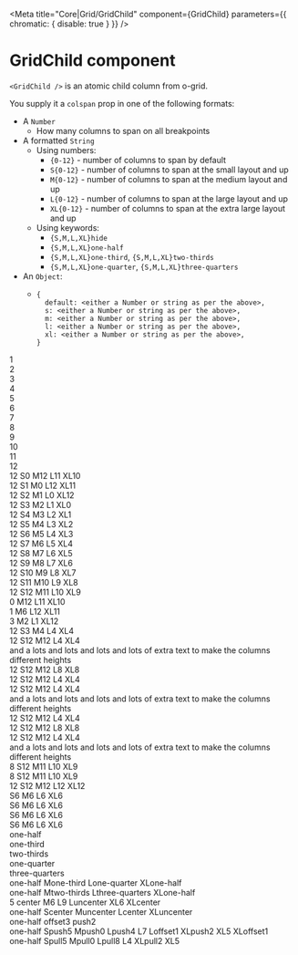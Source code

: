 
<Meta
  title="Core|Grid/GridChild"
  component={GridChild}
  parameters={{ chromatic: { disable: true } }}
/>

# GridChild component

`<GridChild />` is an atomic child column from o-grid.

You supply it a `colspan` prop in one of the following formats:

- A `Number`
  - How many columns to span on all breakpoints
- A formatted `String`
  - Using numbers:
    - `{0-12}` - number of columns to span by default
    - `S{0-12}` - number of columns to span at the small layout and up
    - `M{0-12}` - number of columns to span at the medium layout and up
    - `L{0-12}` - number of columns to span at the large layout and up
    - `XL{0-12}` - number of columns to span at the extra large layout and up
  - Using keywords:
    - `{S,M,L,XL}hide`
    - `{S,M,L,XL}one-half`
    - `{S,M,L,XL}one-third`, `{S,M,L,XL}two-thirds`
    - `{S,M,L,XL}one-quarter`, `{S,M,L,XL}three-quarters`
- An `Object`:
  - ```
    {
      default: <either a Number or string as per the above>,
      s: <either a Number or string as per the above>,
      m: <either a Number or string as per the above>,
      l: <either a Number or string as per the above>,
      xl: <either a Number or string as per the above>,
    }
    ```

<Preview>
  <Story
    name="Default unresponsive columns"
    parameters={{ styles: [Promise.resolve(require('./_stories.scss'))] }}
  >
    <GridContainer>
      <GridRow>
        <GridChild colspan="1">
          <div className="demo-cell">1</div>
        </GridChild>
      </GridRow>
      <GridRow>
        <GridChild colspan="2">
          <div className="demo-cell">2</div>
        </GridChild>
      </GridRow>
      <GridRow>
        <GridChild colspan="3">
          <div className="demo-cell">3</div>
        </GridChild>
      </GridRow>
      <GridRow>
        <GridChild colspan="4">
          <div className="demo-cell">4</div>
        </GridChild>
      </GridRow>
      <GridRow>
        <GridChild colspan="5">
          <div className="demo-cell">5</div>
        </GridChild>
      </GridRow>
      <GridRow>
        <GridChild colspan="6">
          <div className="demo-cell">6</div>
        </GridChild>
      </GridRow>
      <GridRow>
        <GridChild colspan="7">
          <div className="demo-cell">7</div>
        </GridChild>
      </GridRow>
      <GridRow>
        <GridChild colspan="8">
          <div className="demo-cell">8</div>
        </GridChild>
      </GridRow>
      <GridRow>
        <GridChild colspan="9">
          <div className="demo-cell">9</div>
        </GridChild>
      </GridRow>
      <GridRow>
        <GridChild colspan="10">
          <div className="demo-cell">10</div>
        </GridChild>
      </GridRow>
      <GridRow>
        <GridChild colspan="11">
          <div className="demo-cell">11</div>
        </GridChild>
      </GridRow>
      <GridRow>
        <GridChild colspan="12">
          <div className="demo-cell">12</div>
        </GridChild>
      </GridRow>
    </GridContainer>
  </Story>
</Preview>

<Preview>
  <Story
    name="Overridability of default and layout specific styles by other layouts"
    parameters={{ styles: [Promise.resolve(require('./_stories.scss'))] }}
  >
    <GridContainer>
      <GridRow>
        <GridChild colspan="12 S0 M12 L11 XL10">
          <div className="demo-cell">12 S0 M12 L11 XL10</div>
        </GridChild>
      </GridRow>
      <GridRow>
        <GridChild colspan="12 S1 M0 L12 XL11">
          <div className="demo-cell">12 S1 M0 L12 XL11</div>
        </GridChild>
      </GridRow>
      <GridRow>
        <GridChild colspan="12 S2 M1 L0 XL12">
          <div className="demo-cell">12 S2 M1 L0 XL12</div>
        </GridChild>
      </GridRow>
      <GridRow>
        <GridChild colspan="12 S3 M2 L1 XL0">
          <div className="demo-cell">12 S3 M2 L1 XL0</div>
        </GridChild>
      </GridRow>
      <GridRow>
        <GridChild colspan="12 S4 M3 L2 XL1">
          <div className="demo-cell">12 S4 M3 L2 XL1</div>
        </GridChild>
      </GridRow>
      <GridRow>
        <GridChild colspan="12 S5 M4 L3 XL2">
          <div className="demo-cell">12 S5 M4 L3 XL2</div>
        </GridChild>
      </GridRow>
      <GridRow>
        <GridChild colspan="12 S6 M5 L4 XL3">
          <div className="demo-cell">12 S6 M5 L4 XL3</div>
        </GridChild>
      </GridRow>
      <GridRow>
        <GridChild colspan="12 S7 M6 L5 XL4">
          <div className="demo-cell">12 S7 M6 L5 XL4</div>
        </GridChild>
      </GridRow>
      <GridRow>
        <GridChild colspan="12 S8 M7 L6 XL5">
          <div className="demo-cell">12 S8 M7 L6 XL5</div>
        </GridChild>
      </GridRow>
      <GridRow>
        <GridChild colspan="12 S9 M8 L7 XL6">
          <div className="demo-cell">12 S9 M8 L7 XL6</div>
        </GridChild>
      </GridRow>
      <GridRow>
        <GridChild colspan="12 S10 M9 L8 XL7">
          <div className="demo-cell">12 S10 M9 L8 XL7</div>
        </GridChild>
      </GridRow>
      <GridRow>
        <GridChild colspan="12 S11 M10 L9 XL8">
          <div className="demo-cell">12 S11 M10 L9 XL8</div>
        </GridChild>
      </GridRow>
      <GridRow>
        <GridChild colspan="12 S12 M11 L10 XL9">
          <div className="demo-cell">12 S12 M11 L10 XL9</div>
        </GridChild>
      </GridRow>
    </GridContainer>
  </Story>
</Preview>

<Preview>
  <Story
    name="Overriding of default width"
    parameters={{ styles: [Promise.resolve(require('./_stories.scss'))] }}
  >
    <GridContainer>
      <GridRow>
        <GridChild colspan="0 M12 L11 XL10">
          <div className="demo-cell">0 M12 L11 XL10</div>
        </GridChild>
      </GridRow>
      <GridRow>
        <GridChild colspan="1 M6 L12 XL11">
          <div className="demo-cell">1 M6 L12 XL11</div>
        </GridChild>
      </GridRow>
      <GridRow>
        <GridChild colspan="3 M2 L1 XL12">
          <div className="demo-cell">3 M2 L1 XL12</div>
        </GridChild>
      </GridRow>
      <GridRow>
        <GridChild colspan="12 S3 M4 L4 XL4">
          <div className="demo-cell">12 S3 M4 L4 XL4</div>
        </GridChild>
      </GridRow>
    </GridContainer>
  </Story>
</Preview>

<Preview>
  <Story
    name="Flexbox interaction"
    parameters={{ styles: [Promise.resolve(require('./_stories.scss'))] }}
  >
    <GridContainer>
      <GridRow>
        <GridChild className="demo-flex" colspan="12 S12 M12 L4 XL4">
          <div className="demo-cell">
            12 S12 M12 L4 XL4
            <br />
            and a lots and lots and lots and lots of extra text to make the columns different
            heights
          </div>
        </GridChild>
        <GridChild className="demo-flex" colspan="12 S12 M12 L8 XL8">
          <div className="demo-cell">12 S12 M12 L8 XL8</div>
        </GridChild>
      </GridRow>
      <GridRow>
        <GridChild className="demo-flex" colspan="12 S12 M12 L4 XL4">
          <div className="demo-cell">12 S12 M12 L4 XL4</div>
        </GridChild>
        <GridChild className="demo-flex" colspan="12 S12 M12 L4 XL4">
          <div className="demo-cell">
            12 S12 M12 L4 XL4
            <br />
            and a lots and lots and lots and lots of extra text to make the columns different
            heights
          </div>
        </GridChild>
        <GridChild className="demo-flex" colspan="12 S12 M12 L4 XL4">
          <div className="demo-cell">12 S12 M12 L4 XL4</div>
        </GridChild>
      </GridRow>
      <GridRow>
        <GridChild className="demo-flex" colspan="12 S12 M12 L8 XL8">
          <div className="demo-cell">12 S12 M12 L8 XL8</div>
        </GridChild>
        <GridChild className="demo-flex" colspan="12 S12 M12 L4 XL4">
          <div className="demo-cell">
            12 S12 M12 L4 XL4
            <br />
            and a lots and lots and lots and lots of extra text to make the columns different
            heights
          </div>
        </GridChild>
      </GridRow>
    </GridContainer>
  </Story>
</Preview>

<Preview>
  <Story name="Nested grids" parameters={{ styles: [Promise.resolve(require('./_stories.scss'))] }}>
    <GridContainer>
      <GridRow>
        <GridChild colspan="8 S12 M11 L10 XL9">
          <div className="demo-cell">
            8 S12 M11 L10 XL9
            <GridRow>
              <GridChild colspan="8 S12 M11 L10 XL9">
                <div className="demo-cell">8 S12 M11 L10 XL9</div>
              </GridChild>
            </GridRow>
          </div>
        </GridChild>
      </GridRow>
      <GridRow>
        <GridChild colspan="12 S12 M12 L12 XL12">
          <div className="demo-cell">
            12 S12 M12 L12 XL12
            <GridRow>
              <GridChild colspan="6 S6 M6 L6 XL6">
                <div className="demo-cell">S6 M6 L6 XL6</div>
              </GridChild>
              <GridChild colspan="6 S6 M6 L6 XL6">
                <div className="demo-cell">
                  S6 M6 L6 XL6
                  <GridRow>
                    <GridChild colspan="6 S6 M6 L6 XL6">
                      <div className="demo-cell">S6 M6 L6 XL6</div>
                    </GridChild>
                    <GridChild colspan="6 S6 M6 L6 XL6">
                      <div className="demo-cell">S6 M6 L6 XL6</div>
                    </GridChild>
                  </GridRow>
                </div>
              </GridChild>
            </GridRow>
          </div>
        </GridChild>
      </GridRow>
    </GridContainer>
  </Story>
</Preview>

<Preview>
  <Story name="Keywords" parameters={{ styles: [Promise.resolve(require('./_stories.scss'))] }}>
    <GridContainer>
      <GridRow>
        <GridChild colspan="one-half">
          <div className="demo-cell">one-half</div>
        </GridChild>
      </GridRow>
      <GridRow>
        <GridChild colspan="one-third">
          <div className="demo-cell">one-third</div>
        </GridChild>
        <GridChild colspan="two-thirds">
          <div className="demo-cell">two-thirds</div>
        </GridChild>
      </GridRow>
      <GridRow>
        <GridChild colspan="one-quarter">
          <div className="demo-cell">one-quarter</div>
        </GridChild>
        <GridChild colspan="three-quarters">
          <div className="demo-cell">three-quarters</div>
        </GridChild>
      </GridRow>
      <GridRow>
        <GridChild colspan="one-half Mone-third Lone-quarter XLone-half">
          <div className="demo-cell">one-half Mone-third Lone-quarter XLone-half</div>
        </GridChild>
        <GridChild colspan="one-half Mtwo-thirds Lthree-quarters XLone-half">
          <div className="demo-cell">one-half Mtwo-thirds Lthree-quarters XLone-half</div>
        </GridChild>
      </GridRow>
      <GridRow>
        <GridChild colspan="5 center M6 L9 Luncenter XL6 XLcenter">
          <div className="demo-cell">5 center M6 L9 Luncenter XL6 XLcenter</div>
        </GridChild>
      </GridRow>
      <GridRow>
        <GridChild colspan="one-half Scenter Muncenter Lcenter XLuncenter">
          <div className="demo-cell">one-half Scenter Muncenter Lcenter XLuncenter</div>
        </GridChild>
      </GridRow>
      <GridRow>
        <GridChild colspan="one-half offset3 push2">
          <div className="demo-cell">one-half offset3 push2</div>
        </GridChild>
      </GridRow>
      <GridRow>
        <GridChild colspan="one-half Spush5 Mpush0 Lpush4 L7 Loffset1 XLpush2 XL5 XLoffset1">
          <div className="demo-cell">
            one-half Spush5 Mpush0 Lpush4 L7 Loffset1 XLpush2 XL5 XLoffset1
          </div>
        </GridChild>
        <GridChild colspan="one-half Spull5 Mpull0 Lpull8 L4 XLpull2 XL5">
          <div className="demo-cell">one-half Spull5 Mpull0 Lpull8 L4 XLpull2 XL5</div>
        </GridChild>
      </GridRow>
    </GridContainer>
  </Story>
</Preview>
